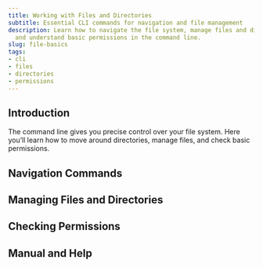 ```yaml
---
title: Working with Files and Directories
subtitle: Essential CLI commands for navigation and file management
description: Learn how to navigate the file system, manage files and directories,
  and understand basic permissions in the command line.
slug: file-basics
tags:
- cli
- files
- directories
- permissions
---
```


## Introduction

The command line gives you precise control over your file system. Here you'll learn how to move around directories, manage files, and check basic permissions.

## Navigation Commands

<!-- Unsupported type: category_grid -->

## Managing Files and Directories

<!-- Unsupported type: category_grid -->

## Checking Permissions

<!-- Unsupported type: category_grid -->

## Manual and Help

<!-- Unsupported type: category_grid -->
